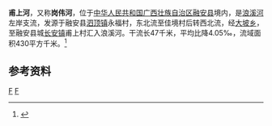 {{Infobox River
  | river_name      = 甫上河
  | image_name      = 
  | image_size      = 
  | caption         = 
  | origin          = [[广西壮族自治区|广西壮族自治区]][[融安县|融安县]][[泗顶镇|泗顶镇]]永福村
  | mouth           = 广西壮族自治区融安县[[长安镇_(融安县)|长安镇]]甫上村[[浪溪河_(融江)|浪溪河]]
  | basin_countries = 广西融安县
  | length          = 47 km
  | elevation       = 610 m
  | mouth_elevation = 
  | discharge       = 
  | watershed       = 430 km<sup>2</sup>
}}
'''甫上河'''，又称'''岗伟河'''，位于[[中华人民共和国|中华人民共和国]][[广西壮族自治区|广西壮族自治区]][[融安县|融安县]]境内，是[[浪溪河_(融江)|浪溪河]]左岸支流，发源于融安县[[泗顶镇|泗顶镇]]永福村，东北流至佳境村后转西北流，经[[大坡乡_(融安县)|大坡乡]]，至融安县城[[长安镇_(融安县)|长安镇]]甫上村汇入浪溪河。干流长47千米，平均比降4.05‰，流域面积430平方千米。<ref name="中国河湖大典">{{cite book zh |author=《[[中国河湖大典|中国河湖大典]]》编纂委员会 |title=《中国河湖大典·珠江卷》 |format=M|edition=1 |location=北京 |publisher=中国水利水电出版社 |date=2013年1月 |pages=103页 |id= ISBN 978-7-5170-0561-2}}</ref>

==参考资料==
{{reflist}}

[[Category:柳江水系|F]]
[[Category:广西河流|F]]